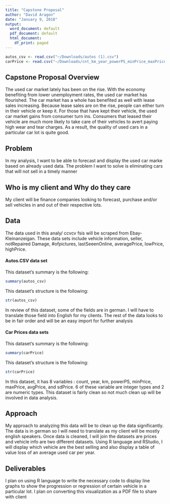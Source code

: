 ```yaml
---
title: "Capstone Proposal"
author: "David Aragon"
date: "January 9, 2018"
output:
  word_document: default
  pdf_document: default
  html_document:
    df_print: paged
---
```


```r
autos_csv <- read.csv("~/Downloads/autos (1).csv")
carPrice <- read.csv("~/Downloads/cnt_km_year_powerPS_minPrice_maxPrice_avgPrice_sdPrice.csv")
```

## Capstone Proposal Overview

The used car market lately has been on the rise. With the economy benefiting from lower unemployment rates, the used car market has flourished. The car market has a whole has benefited as well with lease sales increasing. Because lease sales are on the rise, people can either turn in their vehicle or keep it. For those that have kept their vehicle, the used car market gains from consumer turn ins. Consumers that leased their vehicle are much more likely to take care of their vehicles to avert paying high wear and tear charges. As a result, the quality of used cars in a particular car lot is quite good. 


## Problem
In my analysis, I want to be able to forecast and display the used car marke based on already used data. The problem I want to solve is eliminating cars that will not sell in a timely manner 

## Who is my client and Why do they care

My client will be finance companies looking to forecast, purchase and/or sell vehicles in and out of their respective lots. 

## Data

The data used in this analy/ ccvcv  fsis will be scraped from Ebay-Kleinanzeigan. These data sets include vehicle information, seller, notRepaired Damage, #ofpictures, lastSeeenOnline, averagePrice, lowPrice, highPrice.

#### Autos.CSV data set

This dataset's summary is the following:
```r
summary(autos_csv)

```

This dataset's structure is the following:
```r
str(autos_csv)


```

In review of this dataset, some of the fields are in german. I will have to translate those field into English for my clients. The rest of the data looks to be in fair order and will be an easy import for further analysis 

#### Car Prices data sets

This dataset's summary is the following:
```r
summary(carPrice)

```

This dataset's structure is the following:
```r
str(carPrice)
```

In this dataset, it has 8 variables : count, year, km, powerPS, minPrice, maxPrice, avgPrice, and sdPrice. 6 of these variable are integer types and 2 are numeric types. This dataset is fairly clean so not much clean up will be involved in data analysis. 

## Approach

My approach to analyzing this data will be to clean up the data significantly. The data is in german so I will need to translate as my client will be mostly english speakers. Once data is cleaned, I will join the datasets are prices and vehicle info are two different datasets. Using R language and RStudio, I will display which vehicle are the best selling and also display a table of value loss of an average used car per year. 

## Deliverables

I plan on using R language to write the necessary code to display line graphs to show the progression or regression of certain vehicle in a particular lot. I plan on converting this visualization as a PDF file to share with client

